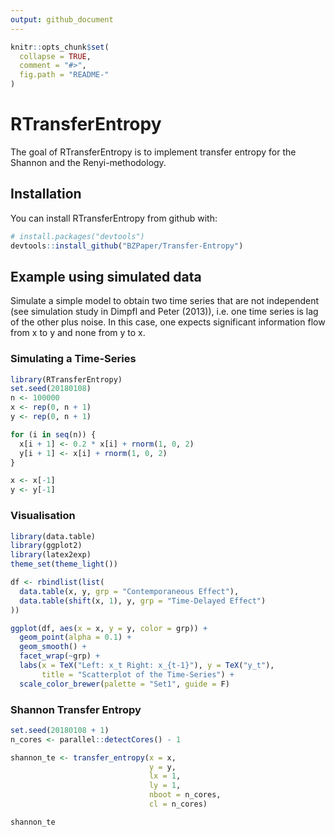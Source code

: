 ```yaml
---
output: github_document
---
```


<!-- README.md is generated from README.Rmd. Please edit that file -->

```r
knitr::opts_chunk$set(
  collapse = TRUE,
  comment = "#>",
  fig.path = "README-"
)
```

# RTransferEntropy

The goal of RTransferEntropy is to implement transfer entropy for the Shannon and the Renyi-methodology.

## Installation

You can install RTransferEntropy from github with:

```r
# install.packages("devtools")
devtools::install_github("BZPaper/Transfer-Entropy")
```

## Example using simulated data

Simulate a simple model to obtain two time series that are not independent (see simulation study in Dimpfl and Peter (2013)),
i.e. one time series is lag of the other plus noise. In this case, one expects significant information flow from x to y 
and none from y to x.

### Simulating a Time-Series
```r
library(RTransferEntropy)
set.seed(20180108)
n <- 100000
x <- rep(0, n + 1)
y <- rep(0, n + 1)

for (i in seq(n)) {
  x[i + 1] <- 0.2 * x[i] + rnorm(1, 0, 2)
  y[i + 1] <- x[i] + rnorm(1, 0, 2)
}

x <- x[-1]
y <- y[-1]
```

### Visualisation
```r
library(data.table)
library(ggplot2)
library(latex2exp)
theme_set(theme_light())

df <- rbindlist(list(
  data.table(x, y, grp = "Contemporaneous Effect"),
  data.table(shift(x, 1), y, grp = "Time-Delayed Effect")
))

ggplot(df, aes(x = x, y = y, color = grp)) + 
  geom_point(alpha = 0.1) +
  geom_smooth() +
  facet_wrap(~grp) +
  labs(x = TeX("Left: x_t Right: x_{t-1}"), y = TeX("y_t"), 
       title = "Scatterplot of the Time-Series") +
  scale_color_brewer(palette = "Set1", guide = F)
```

### Shannon Transfer Entropy
```r
set.seed(20180108 + 1)
n_cores <- parallel::detectCores() - 1

shannon_te <- transfer_entropy(x = x,
                               y = y,
                               lx = 1,
                               ly = 1,
                               nboot = n_cores,
                               cl = n_cores)

shannon_te
```
